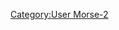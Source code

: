 {{Userbox|#77E0E8|#D0F8FF|[[摩爾斯電碼|Morse]]-2|···· ·· -·-·--(Hi!)這個用戶會用[[摩爾斯電碼]]打招呼。}}
[[Category:User Morse-2]]